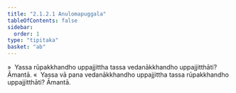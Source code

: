 ```yaml
---
title: "2.1.2.1 Anulomapuggala"
tableOfContents: false
sidebar:
  order: 1
type: "tipitaka"
basket: "ab"
---
```



<DynamicBreadcrumb />

<Division number="56">

<Paragraph number="512">
»  Yassa rūpakkhandho uppajjittha tassa vedanākkhandho uppajjitthāti? Āmantā.
</Paragraph>

<Paragraph number="513">
«  Yassa vā pana vedanākkhandho uppajjittha tassa rūpakkhandho uppajjitthāti? Āmantā.
</Paragraph>
</Division>
